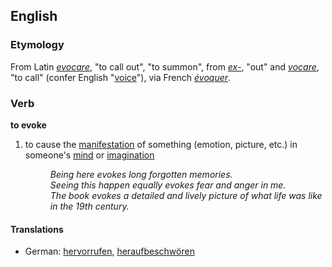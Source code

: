 ==English==
===Etymology===
From Latin ''[[evocare]]'', "to call out", "to summon", from ''[[ex-]]'', "out" and ''[[vocare]]'', "to call" (confer English "[[voice]]"), via French ''[[évoquer]]''.

===Verb===
'''to evoke'''

# to cause the [[manifestation]] of something (emotion, picture, etc.) in someone's [[mind]] or [[imagination]]
#:''Being here evokes long forgotten memories.''
#:''Seeing this happen equally evokes fear and anger in me.''
#:''The book evokes a detailed and lively picture of what life was like in the 19th century.''

====Translations====
*German: [[hervorrufen]], [[heraufbeschwören]]